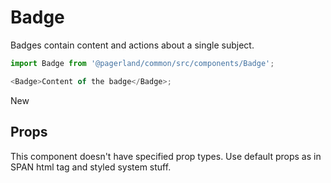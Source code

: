 


<Meta title="Themes|WebApp/Components/Badge" component={Badge} />

# Badge

Badges contain content and actions about a single subject.

```js
import Badge from '@pagerland/common/src/components/Badge';

<Badge>Content of the badge</Badge>;
```

<Preview>
  <Story name="Default">
    <Theme>
      <Badge>New</Badge>
    </Theme>
  </Story>
</Preview>

## Props

This component doesn't have specified prop types. Use default props as in SPAN html tag and styled system stuff.
